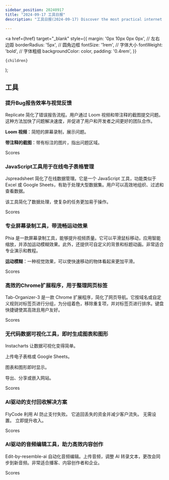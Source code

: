 ```yaml
---
sidebar_position: 20240917
title: "2024-09-17 工具日报"
description: "工具日报(2024-09-17) Discover the most practical internet software, AI tools, and products of 2024 through the Tools Daily!"

---
```



  <a
    href={href}
    target="_blank"
    style={{
      margin: '0px 10px 0px 0px', // 左右边距
      borderRadius: '5px', // 圆角边框
      fontSize: '1rem', // 字体大小
      fontWeight: 'bold', // 字体粗细
      backgroundColor: color,
      padding: '0.4rem',
    }}
  >
    {children}
  </a>
);


## 工具

### 提升Bug报告效率与视觉反馈

Replicate 简化了错误报告流程。用户通过 Loom 视频和带注释的截图提交问题。这种方法加快了问题解决速度，并促进了用户和开发者之间更好的团队合作。

**Loom 视频**：简短的屏幕录制，展示问题。

**带注释的截图**：带有标注的图片，指出问题区域。

<Link href="/news/2024/09/17/Enhancing-Bug-Reporting-Efficiency-with-Visual-Feedback" color="#B0C4DE">Scores</Link>

### JavaScript工具用于在线电子表格管理

Jspreadsheet 简化了在线数据管理。它是一个 JavaScript 工具，功能类似于 Excel 或 Google Sheets，有助于处理大型数据集。用户可以高效地组织、过滤和查看数据。

该工具简化了数据处理，使复杂的任务更加易于操作。

<Link href="/news/2024/09/17/JavaScript-Tool-for-Online-Spreadsheet-Management" color="#B0C4DE">Scores</Link>

### 专业屏幕录制工具，带流畅运动效果

Phia 是一款屏幕录制工具，能够提升视频质量。它可以平滑鼠标移动，应用智能缩放，并添加运动模糊效果。此外，还提供可自定义的背景和标题动画。非常适合专业演示和教程。

**运动模糊**：一种视觉效果，可以使快速移动的物体看起来更加平滑。

<Link href="/news/2024/09/17/Professional-Screen-Recording-Tool-with-Smooth-Motion-Effect" color="#B0C4DE">Scores</Link>

### 高效的Chrome扩展程序，用于整理网页标签

Tab-Organizer-3 是一款 Chrome 扩展程序，简化了网页导航。它按域名或自定义规则对标签页进行分组，为分组着色，移除重复项，并对标签页进行排序。键盘快捷键使其高效且用户友好。

<Link href="/news/2024/09/17/Efficient-Chrome-Extension-for-Organizing-Web-Tabs" color="#B0C4DE">Scores</Link>

### 无代码数据可视化工具，即时生成图表和图形

Instacharts 让数据可视化变得简单。

上传电子表格或 Google Sheets。

图表和图形即时显示。

导出、分享或嵌入网站。

<Link href="/news/2024/09/17/NoCode-Data-Visualization-Tool-for-Instant-Charts-and-Graphs" color="#B0C4DE">Scores</Link>

### AI驱动的支付回收解决方案

FlyCode 利用 AI 防止支付失败。
它追回丢失的资金并减少客户流失。
无需设置。
立即提升收入。

<Link href="/news/2024/09/17/AIPowered-Payment-Recovery-Solution" color="#B0C4DE">Scores</Link>

### AI驱动的音频编辑工具，助力高效内容创作

Edit-by-resemble-ai 自动化音频编辑。上传音频，调整 AI 转录文本，更改会同步到新音频。非常适合播客、内容创作者和企业。

<Link href="/news/2024/09/17/AIPowered-Audio-Editing-Tool-for-Efficient-Content-Creation" color="#B0C4DE">Scores</Link>


